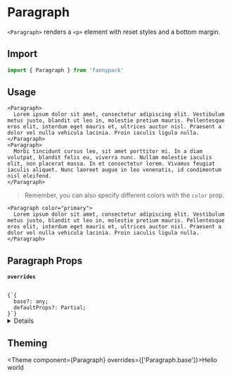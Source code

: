 
# Paragraph

`<Paragraph>` renders a `<p>` element with reset styles and a bottom margin.

## Import

```jsx
import { Paragraph } from 'fannypack'
```

## Usage

```jsx-live
<Paragraph>
  Lorem ipsum dolor sit amet, consectetur adipiscing elit. Vestibulum metus justo, blandit ut leo in, molestie pretium mauris. Pellentesque eros elit, interdum eget mauris et, ultrices auctor nisl. Praesent a dolor vel nulla vehicula lacinia. Proin iaculis ligula nulla.
</Paragraph>
<Paragraph>
  Morbi tincidunt cursus leo, sit amet porttitor mi. In a diam volutpat, blandit felis eu, viverra nunc. Nullam molestie iaculis elit, non placerat massa. In et consectetur lorem. Vivamus feugiat iaculis aliquet. Nunc laoreet augue in leo venenatis, id condimentum nisl eleifend.
</Paragraph>
```

> Remember, you can also specify different colors with the `color` prop.

```jsx-live
<Paragraph color="primary">
  Lorem ipsum dolor sit amet, consectetur adipiscing elit. Vestibulum metus justo, blandit ut leo in, molestie pretium mauris. Pellentesque eros elit, interdum eget mauris et, ultrices auctor nisl. Praesent a dolor vel nulla vehicula lacinia. Proin iaculis ligula nulla.
</Paragraph>
```

## Paragraph Props

<!-- Automatically generated -->

**<Code marginRight="major-1">overrides</Code>**  

<Code isBlock palette="primary" fontSize="150" padding="minor-1" marginBottom="major-2">
{`{
  base?: any;
  defaultProps?: Partial<ParagraphProps>;
}`}
</Code>

<Box marginBottom="major-4" />

<details><Box use="summary" marginBottom="major-2">Inherits <code><strong>Box</strong></code> props</Box>

**<Code marginRight="major-1">use</Code>**  

<Code isBlock palette="primary" fontSize="150" padding="minor-1" marginBottom="major-2">
{`string
  | ComponentClass<any, any>
  | FunctionComponent<any>`}
</Code>

<Box marginBottom="major-4" />

**<Code marginRight="major-1">className</Code>** <Code fontSize="150" palette="primary">string</Code> 

<Box marginBottom="major-4" />

**<Code marginRight="major-1">children</Code>**  

<Code isBlock palette="primary" fontSize="150" padding="minor-1" marginBottom="major-2">
{`string
  | number
  | boolean
  | {}
  | ReactElement<any, string
  | ((props: any) => ReactElement<any, string
  | ...
  | (new (props: any) => Component<any, any, any>)>)
  | (new (props: any) => Component<any, any, any>)>
  | ReactNodeArray
  | ReactPortal
  | ((props: BoxProps) => ReactNode)`}
</Code>

<Box marginBottom="major-4" />

**<Code marginRight="major-1">altitude</Code>** <Code fontSize="150" palette="primary">string</Code> 

<Box marginBottom="major-4" />

**<Code marginRight="major-1">showBreakpoint</Code>** <Code fontSize="150" palette="primary">string</Code> 

<Box marginBottom="major-4" />

**<Code marginRight="major-1">hiddenBreakpoint</Code>** <Code fontSize="150" palette="primary">string</Code> 

<Box marginBottom="major-4" />

**<Code marginRight="major-1">elementRef</Code>** <Code fontSize="150" palette="primary">((instance: any) =&#62; void) | RefObject&#60;any&#62;</Code> 

<Box marginBottom="major-4" />

</details>

          

## Theming

<Theme component={Paragraph} overrides={['Paragraph.base']}>Hello world</Theme>
